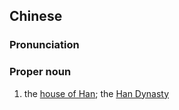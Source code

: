 {{also|汉家}}
==Chinese==
{{zh-forms|s=汉家}}

===Pronunciation===
{{zh-pron
|m=Hàn jiā
|cat=pn
}}

===Proper noun===
{{zh-proper noun}}

# the [[w:Han Dynasty|house of Han]]; the [[w:Han Dynasty|Han Dynasty]]
